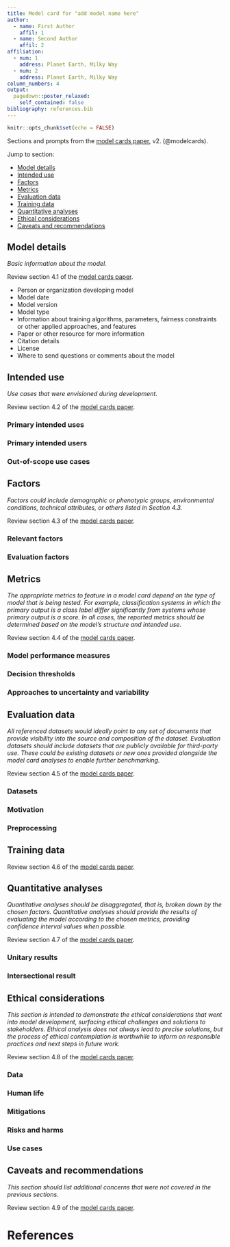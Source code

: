 ```yaml
---
title: Model card for "add model name here"
author:
  - name: First Author
    affil: 1
  - name: Second Author
    affil: 2
affiliation:
  - num: 1
    address: Planet Earth, Milky Way
  - num: 2
    address: Planet Earth, Milky Way
column_numbers: 4
output: 
  pagedown::poster_relaxed:
    self_contained: false
bibliography: references.bib
---
```


```r
knitr::opts_chunk$set(echo = FALSE)
```

Sections and prompts from the [model cards paper](https://arxiv.org/abs/1810.03993), v2. (@modelcards).

Jump to section:

- [Model details](#model-details)
- [Intended use](#intended-use)
- [Factors](#factors)
- [Metrics](#metrics)
- [Evaluation data](#evaluation-data)
- [Training data](#training-data)
- [Quantitative analyses](#quantitative-analyses)
- [Ethical considerations](#ethical-considerations)
- [Caveats and recommendations](#caveats-and-recommendations)

## Model details

_Basic information about the model._

Review section 4.1 of the [model cards paper](https://arxiv.org/abs/1810.03993).

- Person or organization developing model
- Model date
- Model version
- Model type
- Information about training algorithms, parameters, fairness constraints or other applied
  approaches, and features
- Paper or other resource for more information
- Citation details
- License
- Where to send questions or comments about the model

## Intended use

_Use cases that were envisioned during development._

Review section 4.2 of the [model cards paper](https://arxiv.org/abs/1810.03993).

### Primary intended uses

### Primary intended users

### Out-of-scope use cases

## Factors

_Factors could include demographic or phenotypic groups, environmental conditions, technical
attributes, or others listed in Section 4.3._

Review section 4.3 of the [model cards paper](https://arxiv.org/abs/1810.03993).

### Relevant factors

### Evaluation factors

## Metrics

_The appropriate metrics to feature in a model card depend on the type of model that is being tested.
For example, classification systems in which the primary output is a class label differ significantly
from systems whose primary output is a score. In all cases, the reported metrics should be determined
based on the model’s structure and intended use._

Review section 4.4 of the [model cards paper](https://arxiv.org/abs/1810.03993).

### Model performance measures

### Decision thresholds

### Approaches to uncertainty and variability

## Evaluation data

_All referenced datasets would ideally point to any set of documents that provide visibility into the
source and composition of the dataset. Evaluation datasets should include datasets that are publicly
available for third-party use. These could be existing datasets or new ones provided alongside the model
card analyses to enable further benchmarking._

Review section 4.5 of the [model cards paper](https://arxiv.org/abs/1810.03993).

### Datasets

### Motivation

### Preprocessing

## Training data

Review section 4.6 of the [model cards paper](https://arxiv.org/abs/1810.03993).

## Quantitative analyses

_Quantitative analyses should be disaggregated, that is, broken down by the chosen factors. Quantitative
analyses should provide the results of evaluating the model according to the chosen metrics, providing
confidence interval values when possible._

Review section 4.7 of the [model cards paper](https://arxiv.org/abs/1810.03993).

### Unitary results

### Intersectional result

## Ethical considerations

_This section is intended to demonstrate the ethical considerations that went into model development,
surfacing ethical challenges and solutions to stakeholders. Ethical analysis does not always lead to
precise solutions, but the process of ethical contemplation is worthwhile to inform on responsible
practices and next steps in future work._

Review section 4.8 of the [model cards paper](https://arxiv.org/abs/1810.03993).

### Data

### Human life

### Mitigations

### Risks and harms

### Use cases

## Caveats and recommendations

_This section should list additional concerns that were not covered in the previous sections._

Review section 4.9 of the [model cards paper](https://arxiv.org/abs/1810.03993).

# References
